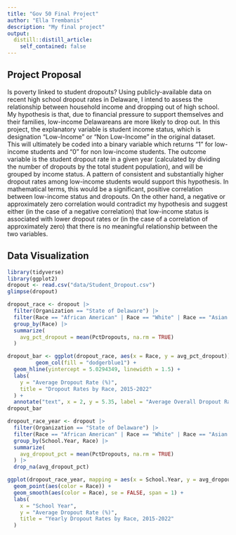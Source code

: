 ```yaml
---
title: "Gov 50 Final Project"
author: "Ella Trembanis"
description: "My final project"
output:
  distill::distill_article:
    self_contained: false
---
```




## Project Proposal

Is poverty linked to student dropouts? Using publicly-available data on recent high school dropout rates in Delaware, I intend to assess the relationship between household income and dropping out of high school. My hypothesis is that, due to financial pressure to support themselves and their families, low-income Delawareans are more likely to drop out. In this project, the explanatory variable is student income status, which is designation "Low-Income" or "Non Low-Income" in the original dataset. This will ultimately be coded into a binary variable which returns "1" for low-income students and "0" for non low-income students. The outcome variable is the student dropout rate in a given year (calculated by dividing the number of dropouts by the total student population), and will be grouped by income status. A pattern of consistent and substantially higher dropout rates among low-income students would support this hypothesis. In mathematical terms, this would be a significant, positive correlation between low-income status and dropouts. On the other hand, a negative or approximately zero correlation would contradict my hypothesis and suggest either (in the case of a negative correlation) that low-income status is associated with lower dropout rates or (in the case of a correlation of approximately zero) that there is no meaningful relationship between the two variables.

## Data Visualization

```r
library(tidyverse)
library(ggplot2)
dropout <- read.csv("data/Student_Dropout.csv")
glimpse(dropout)
```

```r
dropout_race <- dropout |>
  filter(Organization == "State of Delaware") |>
  filter(Race == "African American" | Race == "White" | Race == "Asian American" | Race == "Hispanic/Latino" | Race == "Multi-Racial" | Race == "Native American") |>
  group_by(Race) |>
  summarize(
    avg_pct_dropout = mean(PctDropouts, na.rm = TRUE)
  )

dropout_bar <- ggplot(dropout_race, aes(x = Race, y = avg_pct_dropout)) +
         geom_col(fill = "dodgerblue1") +
  geom_hline(yintercept = 5.0294349, linewidth = 1.5) +
  labs(
    y = "Average Dropout Rate (%)",
    title = "Dropout Rates by Race, 2015-2022"
  ) +
  annotate("text", x = 2, y = 5.35, label = "Average Overall Dropout Rate")
dropout_bar
```

```r
dropout_race_year <- dropout |>
  filter(Organization == "State of Delaware") |>
  filter(Race == "African American" | Race == "White" | Race == "Asian American" | Race == "Hispanic/Latino" | Race == "Multi-Racial" | Race == "Native American") |>
  group_by(School.Year, Race) |>
  summarize(
    avg_dropout_pct = mean(PctDropouts, na.rm = TRUE)
  ) |>
  drop_na(avg_dropout_pct)

ggplot(dropout_race_year, mapping = aes(x = School.Year, y = avg_dropout_pct)) +
  geom_point(aes(color = Race)) +
  geom_smooth(aes(color = Race), se = FALSE, span = 1) +
  labs(
    x = "School Year",
    y = "Average Dropout Rate (%)",
    title = "Yearly Dropout Rates by Race, 2015-2022"
  )
```
